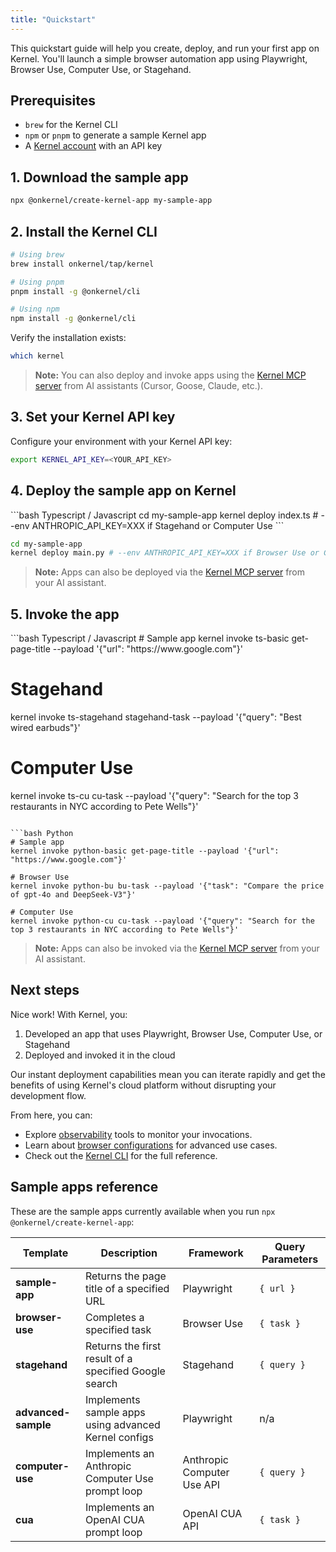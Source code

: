 ```yaml
---
title: "Quickstart"
---
```


This quickstart guide will help you create, deploy, and run your first app on Kernel. You'll launch a simple browser automation app using Playwright, Browser Use, Computer Use, or Stagehand.

## Prerequisites

- `brew` for the Kernel CLI
- `npm` or `pnpm` to generate a sample Kernel app
- A [Kernel account](/reference/api-keys) with an API key

## 1. Download the sample app

```bash
npx @onkernel/create-kernel-app my-sample-app
```

## 2. Install the Kernel CLI

```bash
# Using brew
brew install onkernel/tap/kernel

# Using pnpm
pnpm install -g @onkernel/cli

# Using npm
npm install -g @onkernel/cli
```

Verify the installation exists:

```bash
which kernel
```

> **Note:** You can also deploy and invoke apps using the [Kernel MCP server](/mcp) from AI assistants (Cursor, Goose, Claude, etc.).

## 3. Set your Kernel API key

Configure your environment with your Kernel API key:

```bash
export KERNEL_API_KEY=<YOUR_API_KEY>
```

## 4. Deploy the sample app on Kernel

<CodeGroup>
```bash Typescript / Javascript
cd my-sample-app
kernel deploy index.ts # --env ANTHROPIC_API_KEY=XXX if Stagehand or Computer Use
```

```bash Python
cd my-sample-app
kernel deploy main.py # --env ANTHROPIC_API_KEY=XXX if Browser Use or Computer Use
```

</CodeGroup>

> **Note:** Apps can also be deployed via the [Kernel MCP server](/mcp) from your AI assistant.

## 5. Invoke the app

<CodeGroup>
```bash Typescript / Javascript
# Sample app
kernel invoke ts-basic get-page-title --payload '{"url": "https://www.google.com"}'

# Stagehand
kernel invoke ts-stagehand stagehand-task --payload '{"query": "Best wired earbuds"}'

# Computer Use
kernel invoke ts-cu cu-task --payload '{"query": "Search for the top 3 restaurants in NYC according to Pete Wells"}'
````

```bash Python
# Sample app
kernel invoke python-basic get-page-title --payload '{"url": "https://www.google.com"}'

# Browser Use
kernel invoke python-bu bu-task --payload '{"task": "Compare the price of gpt-4o and DeepSeek-V3"}'

# Computer Use
kernel invoke python-cu cu-task --payload '{"query": "Search for the top 3 restaurants in NYC according to Pete Wells"}'
````

</CodeGroup>

> **Note:** Apps can also be invoked via the [Kernel MCP server](/mcp) from your AI assistant.

## Next steps

Nice work! With Kernel, you:

1. Developed an app that uses Playwright, Browser Use, Computer Use, or Stagehand
2. Deployed and invoked it in the cloud

Our instant deployment capabilities mean you can iterate rapidly and get the benefits of using Kernel's cloud platform without disrupting your development flow.

From here, you can:

- Explore [observability](/observability/logs) tools to monitor your invocations.
- Learn about [browser configurations](/launch/browser-persistence) for advanced use cases.
- Check out the [Kernel CLI](/reference/cli) for the full reference.

## Sample apps reference

These are the sample apps currently available when you run `npx @onkernel/create-kernel-app`:

| Template               | Description                                               | Framework                  | Query Parameters |
|------------------------|-----------------------------------------------------------|----------------------------|------------------|
| **sample-app**         | Returns the page title of a specified URL                 | Playwright                 | `{ url }`        |
| **browser-use**        | Completes a specified task                                | Browser Use                | `{ task }`       |
| **stagehand**          | Returns the first result of a specified Google search     | Stagehand                  | `{ query }`      |
| **advanced-sample**    | Implements sample apps using advanced Kernel configs      | Playwright                 | n/a              |
| **computer-use**       | Implements an Anthropic Computer Use prompt loop          | Anthropic Computer Use API | `{ query }`      |
| **cua**                | Implements an OpenAI CUA prompt loop                      | OpenAI CUA API             | `{ task }`       |

